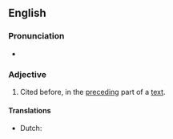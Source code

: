 {{also|abovecited}}
==English==

===Pronunciation===
* {{a|US}} {{IPA|/əˈbʌvˌsaɪt.əd/|lang=en}}

===Adjective===
{{en-adj|head=[[above]]-[[cited]]|-}}

# Cited before, in the [[preceding]] part of a [[text]].

====Translations====
{{trans-top|cited before}}
* Dutch: {{t+|nl|bovengenoemd}} {{t+|nl|bovenvermeld}}
{{trans-mid}}
{{trans-bottom}}